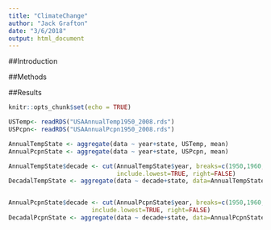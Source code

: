 ```yaml
---
title: "ClimateChange"
author: "Jack Grafton"
date: "3/6/2018"
output: html_document
---
```


##Introduction

##Methods

##Results


```r
knitr::opts_chunk$set(echo = TRUE)
```



```r
USTemp<- readRDS("USAAnnualTemp1950_2008.rds")
USPcpn<- readRDS("USAAnnualPcpn1950_2008.rds")
```


```r
AnnualTempState <- aggregate(data ~ year+state, USTemp, mean)
AnnualPcpnState <- aggregate(data ~ year+state, USPcpn, mean)

AnnualTempState$decade <- cut(AnnualTempState$year, breaks=c(1950,1960,1970,1980,1990,2000,2008,2010), labels=c(1950,1960,1970,1980,1990,2000,2008), 
                              include.lowest=TRUE, right=FALSE)
DecadalTempState <- aggregate(data ~ decade+state, data=AnnualTempState, mean)


AnnualPcpnState$decade <- cut(AnnualPcpnState$year, breaks=c(1950,1960,1970,1980,1990,2000,2008,2010), labels=c(1950,1960,1970,1980,1990,2000,2008), 
                       include.lowest=TRUE, right=FALSE)
DecadalPcpnState <- aggregate(data ~ decade+state, data=AnnualPcpnState, mean)

```

